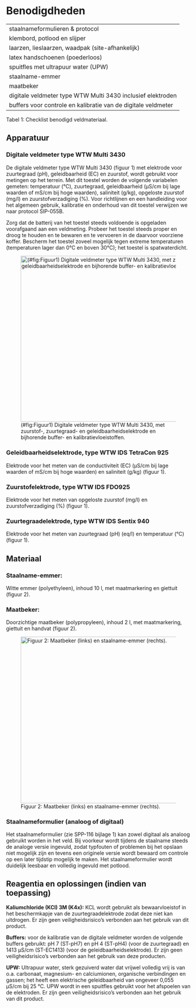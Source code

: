 # Benodigdheden

|                                                               |
|:--------------------------------------------------------------|
| staalnameformulieren & protocol                               |
| klembord, potlood en slijper                                  |
| laarzen, lieslaarzen, waadpak (site-afhankelijk)              |
| latex handschoenen (poederloos)                               |
| spuitfles met ultrapuur water (UPW)                           |
| staalname-emmer                                               |
| maatbeker                                                     |
| digitale veldmeter type WTW Multi 3430 inclusief elektroden   |
| buffers voor controle en kalibratie van de digitale veldmeter |

Tabel 1: Checklist benodigd veldmateriaal.

## Apparatuur

### Digitale veldmeter type WTW Multi 3430

De digitale veldmeter type WTW Multi 3430 (figuur 1) met elektrode voor zuurtegraad (pH), geleidbaarheid (EC) en zuurstof, wordt gebruikt voor metingen op het terrein. Met dit toestel worden de volgende variabelen gemeten: temperatuur (°C), zuurtegraad, geleidbaarheid (µS/cm bij lage waarden of mS/cm bij hoge waarden), saliniteit (g/kg), opgeloste zuurstof (mg/l) en zuurstofverzadiging (%). Voor richtlijnen en een handleiding voor het algemeen gebruik, kalibratie en onderhoud van dit toestel verwijzen we naar protocol SIP-055B.

Zorg dat de batterij van het toestel steeds voldoende is opgeladen voorafgaand aan een veldmeting. Probeer het toestel steeds proper en droog te houden en te bewaren en te vervoeren in de daarvoor voorziene koffer. Bescherm het toestel zoveel mogelijk tegen extreme temperaturen (temperaturen lager dan 0°C en boven 30°C); het toestel is spatwaterdicht.

![(#fig:Figuur1) Digitale veldmeter type WTW Multi 3430, met zuurstof-, zuurtegraad- en geleidbaarheidselektrode en bijhorende buffer- en kalibratievloeistoffen.](./media/image1.jpg){width="6.292361111111111in" height="4.716666666666667in"}

### Geleidbaarheidselektrode, type WTW IDS TetraCon 925

Elektrode voor het meten van de conductiviteit (EC) (µS/cm bij lage waarden of mS/cm bij hoge waarden) en saliniteit (g/kg) (figuur 1).

### Zuurstofelektrode, type WTW IDS FDO925

Elektrode voor het meten van opgeloste zuurstof (mg/l) en zuurstofverzadiging (%) (figuur 1).

### Zuurtegraadelektrode, type WTW IDS Sentix 940

Elektrode voor het meten van zuurtegraad (pH) (eq/l) en temperatuur (°C) (figuur 1).

## Materiaal

### Staalname-emmer:

Witte emmer (polyethyleen), inhoud 10 l, met maatmarkering en giettuit (figuur 2).

### Maatbeker:

Doorzichtige maatbeker (polypropyleen), inhoud 2 l, met maatmarkering, giettuit en handvat (figuur 2).

![Figuur 2: Maatbeker (links) en staalname-emmer (rechts).](./media/image2.jpg){width="6.299660979877515in" height="4.722222222222222in"}

### Staalnameformulier (analoog of digitaal)

Het staalnameformulier (zie SPP-116 bijlage 1) kan zowel digitaal als analoog gebruikt worden in het veld. Bij voorkeur wordt tijdens de staalname steeds de analoge versie ingevuld, zodat typfouten of problemen bij het opslaan niet mogelijk zijn en tevens een originele versie wordt bewaard om controle op een later tijdstip mogelijk te maken. Het staalnameformulier wordt duidelijk leesbaar en volledig ingevuld met potlood.

## Reagentia en oplossingen (indien van toepassing)

**Kaliumchloride (KCl) 3M (K4x):** KCL wordt gebruikt als bewaarvloeistof in het beschermkapje van de zuurtegraadelektrode zodat deze niet kan uitdrogen. Er zijn geen veiligheidsrisico's verbonden aan het gebruik van dit product.

**Buffers:** voor de kalibratie van de digitale veldmeter worden de volgende buffers gebruikt: pH 7 (ST-pH7) en pH 4 (ST-pH4) (voor de zuurtegraad) en 1413 μS/cm (ST-EC1413) (voor de geleidbaarheidselektrode). Er zijn geen veiligheidsrisico's verbonden aan het gebruik van deze producten.

**UPW:** Ultrapuur water, sterk gezuiverd water dat vrijwel volledig vrij is van o.a. carbonaat, magnesium- en calciumionen, organische verbindingen en gassen; het heeft een elektrische geleidbaarheid van ongeveer 0,055 µS/cm bij 25 °C. UPW wordt in een spuitfles gebruikt voor het afspoelen van de elektroden. Er zijn geen veiligheidsrisico's verbonden aan het gebruik van dit product.
